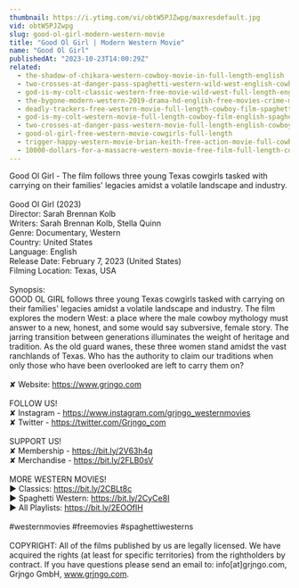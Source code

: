 ```yaml
---
thumbnail: https://i.ytimg.com/vi/obtW5PJZwpg/maxresdefault.jpg
vid: obtW5PJZwpg
slug: good-ol-girl-modern-western-movie
title: "Good Ol Girl | Modern Western Movie"
name: "Good Ol Girl"
publishedAt: "2023-10-23T14:00:29Z"
related:
  - the-shadow-of-chikara-western-cowboy-movie-in-full-length-english
  - two-crosses-at-danger-pass-spaghetti-western-wild-west-english-cowboys-full-length
  - god-is-my-colt-classic-western-free-movie-wild-west-full-length-english
  - the-bygone-modern-western-2019-drama-hd-english-free-movies-crime-mystery
  - deadly-trackers-free-western-movie-full-length-cowboy-film-spaghetti-western-free-movie
  - god-is-my-colt-western-movie-full-length-cowboy-film-english-spaghetti-italo-western
  - two-crosses-at-danger-pass-western-movie-full-length-english-cowboy-film
  - good-ol-girl-free-western-movie-cowgirls-full-length
  - trigger-happy-western-movie-brian-keith-free-action-movie-full-cowboy-films-full-movies
  - 10000-dollars-for-a-massacre-western-movie-free-film-full-length-cowboy-films-english
---
```


Good Ol Girl - The film follows three young Texas cowgirls tasked with carrying on their families' legacies amidst a volatile landscape and industry.<br />
<br />
Good Ol Girl (2023)<br />
Director: Sarah Brennan Kolb<br />
Writers: Sarah Brennan Kolb, Stella Quinn<br />
Genre: Documentary, Western<br />
Country: United States<br />
Language: English<br />
Release Date: February 7, 2023 (United States)<br />
Filming Location: Texas, USA<br />
<br />
Synopsis:<br />
GOOD OL GIRL follows three young Texas cowgirls tasked with carrying on their families' legacies amidst a volatile landscape and industry. The film explores the modern West: a place where the male cowboy mythology must answer to a new, honest, and some would say subversive, female story. The jarring transition between generations illuminates the weight of heritage and tradition. As the old guard wanes, these three women stand amidst the vast ranchlands of Texas. Who has the authority to claim our traditions when only those who have been overlooked are left to carry them on?<br />
<br />
✘ Website: https://www.grjngo.com<br />
<br />
FOLLOW US!<br />
✘ Instagram - https://www.instagram.com/grjngo_westernmovies<br />
✘ Twitter - https://twitter.com/Grjngo_com<br />
<br />
SUPPORT US!<br />
✘ Membership - https://bit.ly/2V63h4q<br />
✘ Merchandise - https://bit.ly/2FLB0sV<br />
<br />
MORE WESTERN MOVIES! <br />
► Classics: https://bit.ly/2CBLt8c <br />
► Spaghetti Western: https://bit.ly/2CyCe8I <br />
► All Playlists: https://bit.ly/2EOOfIH <br />
<br />
#westernmovies #freemovies #spaghettiwesterns<br />
<br />
COPYRIGHT: All of the films published by us are legally licensed. We have acquired the rights (at least for specific territories) from the rightholders by contract. If you have questions please send an email to: info[at]grjngo.com, Grjngo GmbH, www.grjngo.com.